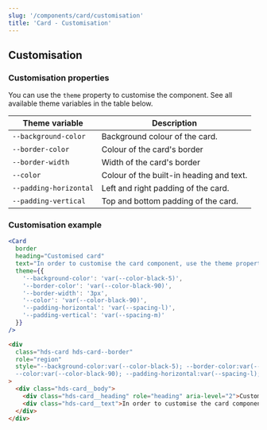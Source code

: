 ```yaml
---
slug: '/components/card/customisation'
title: 'Card - Customisation'
---
```




## Customisation

### Customisation properties
You can use the `theme` property to customise the component. See all available theme variables in the table below.

| Theme variable                           | Description                                     |
| ---------------------------------------- | ----------------------------------------------- |
| `--background-color`                     | Background colour of the card.                  |
| `--border-color`                         | Colour of the card's border                     |
| `--border-width`                         | Width of the card's border                      |
| `--color`                                | Colour of the built-in heading and text.        |
| `--padding-horizontal`                   | Left and right padding of the card.             |
| `--padding-vertical`                     | Top and bottom padding of the card.             |


### Customisation example
<Playground>


```jsx
<Card
  border
  heading="Customised card"
  text="In order to customise the card component, use the theme property."
  theme={{
    '--background-color': 'var(--color-black-5)',
    '--border-color': 'var(--color-black-90)',
    '--border-width': '3px',
    '--color': 'var(--color-black-90)',
    '--padding-horizontal': 'var(--spacing-l)',
    '--padding-vertical': 'var(--spacing-m)'
  }}
/>
```

```html
<div
  class="hds-card hds-card--border"
  role="region"
  style="--background-color:var(--color-black-5); --border-color:var(--color-black-90); --border-width:3px;
  --color:var(--color-black-90); --padding-horizontal:var(--spacing-l); --padding-vertical:var(--spacing-m);"
>
  <div class="hds-card__body">
    <div class="hds-card__heading" role="heading" aria-level="2">Customised card</div>
    <div class="hds-card__text">In order to customise the card component, use the theme properties.</div>
  </div>
</div>
```

</Playground>
